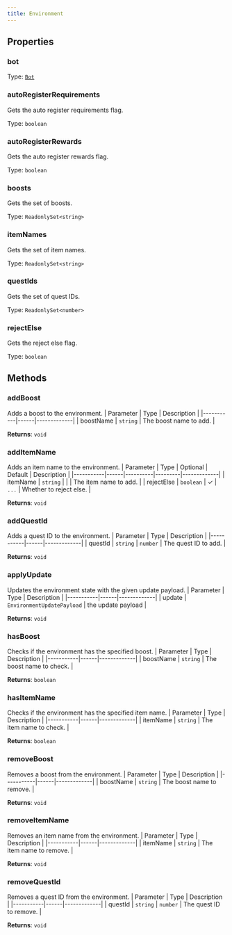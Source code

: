 ```yaml
---
title: Environment
---
```



## Properties
### bot

Type: [`Bot`](/api-legacy/bot)

### autoRegisterRequirements <Badge text="Getter" size="small" />	 <Badge text="Setter" size="small" />
Gets the auto register requirements flag.

Type: `boolean`

### autoRegisterRewards <Badge text="Getter" size="small" />	 <Badge text="Setter" size="small" />
Gets the auto register rewards flag.

Type: `boolean`

### boosts <Badge text="Getter" size="small" />	
Gets the set of boosts.

Type: `ReadonlySet<string>`

### itemNames <Badge text="Getter" size="small" />	
Gets the set of item names.

Type: `ReadonlySet<string>`

### questIds <Badge text="Getter" size="small" />	
Gets the set of quest IDs.

Type: `ReadonlySet<number>`

### rejectElse <Badge text="Getter" size="small" />	 <Badge text="Setter" size="small" />
Gets the reject else flag.

Type: `boolean`

## Methods

### addBoost
Adds a boost to the environment.
| Parameter | Type | Description |
|-----------|------|-------------|
| boostName | `string` | The boost name to add. |

**Returns**: `void`

### addItemName
Adds an item name to the environment.
| Parameter | Type | Optional | Default | Description |
|-----------|------|----------|---------|-------------|
| itemName | `string` |  |  | The item name to add. |
| rejectElse | `boolean` | ✓ | `...` | Whether to reject else. |

**Returns**: `void`

### addQuestId
Adds a quest ID to the environment.
| Parameter | Type | Description |
|-----------|------|-------------|
| questId | `string` \| `number` | The quest ID to add. |

**Returns**: `void`

### applyUpdate
Updates the environment state with the given update payload.
| Parameter | Type | Description |
|-----------|------|-------------|
| update | `EnvironmentUpdatePayload` | the update payload |

**Returns**: `void`

### hasBoost
Checks if the environment has the specified boost.
| Parameter | Type | Description |
|-----------|------|-------------|
| boostName | `string` | The boost name to check. |

**Returns**: `boolean`

### hasItemName
Checks if the environment has the specified item name.
| Parameter | Type | Description |
|-----------|------|-------------|
| itemName | `string` | The item name to check. |

**Returns**: `boolean`

### removeBoost
Removes a boost from the environment.
| Parameter | Type | Description |
|-----------|------|-------------|
| boostName | `string` | The boost name to remove. |

**Returns**: `void`

### removeItemName
Removes an item name from the environment.
| Parameter | Type | Description |
|-----------|------|-------------|
| itemName | `string` | The item name to remove. |

**Returns**: `void`

### removeQuestId
Removes a quest ID from the environment.
| Parameter | Type | Description |
|-----------|------|-------------|
| questId | `string` \| `number` | The quest ID to remove. |

**Returns**: `void`
